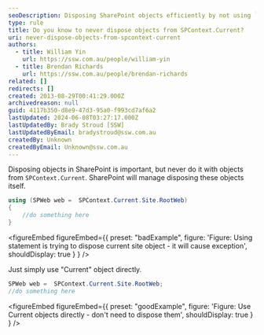 ```yaml
---
seoDescription: Disposing SharePoint objects efficiently by not using `SPContext.Current` objects that SharePoint manages itself.
type: rule
title: Do you know to never dispose objects from SPContext.Current?
uri: never-dispose-objects-from-spcontext-current
authors:
  - title: William Yin
    url: https://ssw.com.au/people/william-yin
  - title: Brendan Richards
    url: https://ssw.com.au/people/brendan-richards
related: []
redirects: []
created: 2013-08-29T00:41:29.000Z
archivedreason: null
guid: 4117b350-d8e9-47d3-95a0-f993cd7af6a2
lastUpdated: 2024-06-08T03:27:17.000Z
lastUpdatedBy: Brady Stroud [SSW]
lastUpdatedByEmail: bradystroud@ssw.com.au
createdBy: Unknown
createdByEmail: Unknown@ssw.com.au
---
```


Disposing objects in SharePoint is important, but never do it with objects from `SPContext.Current`. SharePoint will manage disposing these objects itself.

```csharp
using (SPWeb web =  SPContext.Current.Site.RootWeb)
{
    //do something here
}
```

<figureEmbed figureEmbed={{
  preset: "badExample",
  figure: 'Figure: Using statement is trying to dispose current site object - it will cause exception',
  shouldDisplay: true
} } />


Just simply use "Current" object directly.

```csharp
SPWeb web =  SPContext.Current.Site.RootWeb;
//do something here
```

<figureEmbed figureEmbed={{
  preset: "goodExample",
  figure: 'Figure: Use Current objects directly - don\'t need to dispose them',
  shouldDisplay: true
} } />

